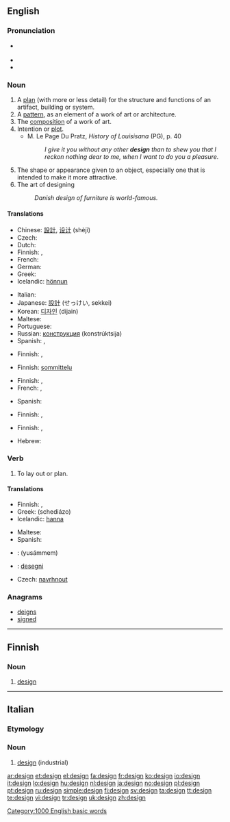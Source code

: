 {{wikipedia|Design}}
{{also|Design}}
==English==

===Pronunciation===
* {{a|US}} {{SAMPA|/di.zaIn/}}
* {{audio|en-us-design.ogg|Audio (US)}}
* {{rhymes|aɪn}}

===Noun===
{{en-noun}}

# A [[plan]] (with more or less detail) for the structure and functions of an artifact, building or system.
# A [[pattern]], as an element of a work of art or architecture.
# The [[composition]] of a work of art.
# Intention or [[plot]].
#* M. Le Page Du Pratz, ''History of Louisisana'' (PG), p. 40
#*: ''I give it you without any other '''design''' than to shew you that I reckon nothing dear to me, when I want to do you a pleasure.''
# The shape or appearance given to an object, especially one that is intended to make it more attractive.
# The art of designing
#: ''Danish design of furniture is world-famous.''

====Translations====
{{trans-top|plan}}
* Chinese: [[設計]], [[设计]] (shèjì)
* Czech: {{t+|cs|návrh|m}}
* Dutch: {{t-|nl|ontwerp|n}}
* Finnish: {{t+|fi|suunnitelma}}, {{t+|fi|malli}}
* French: {{t+|fr|conception|f}}
* German: {{t+|de|Design|n}}
* Greek: {{t+|el|σχέδιο|n|tr=sxédio|sc=Grek}}
* Icelandic: [[hönnun]] {{f}}
{{trans-mid}}
* Italian: {{t+|it|disegno|m}}
* Japanese: [[設計]] (せっけい, sekkei)
* Korean: [[디자인]] (dijain)
* Maltese: {{t-|mt|disinn|xs=Maltese}}
* Portuguese: {{t+|pt|projeto|m}}
* Russian: [[конструкция]] (konstrúktsija) {{f}}
* Spanish: {{t+|es|diseño|m}}, {{t+|es|modelo|m}}
{{trans-bottom}}

{{trans-top|pattern}}
* Finnish: {{t+|fi|kuvio}}, {{t+|fi|design}}
{{trans-mid}}
{{trans-bottom}}

{{trans-top|composition}}
* Finnish: [[sommittelu]]
{{trans-mid}}
{{trans-bottom}}

{{trans-top|intention}}
* Finnish: {{t+|fi|suunnitelma}}, {{t+|fi|juoni}}
* French: {{t+|fr|dessein|m}}, {{t+|fr|intention|f}}
{{trans-mid}}
* Spanish: {{t-|es|intención|f}}
{{trans-bottom}}

{{trans-top|appearance}}
* Finnish: {{t-|fi|muotoilu}}, {{t+|fi|design}}
{{trans-mid}}
{{trans-bottom}}

{{trans-top|art of designing}}
* Finnish: {{t-|fi|muotoilu}}, {{t+|fi|design}}
{{trans-mid}}
* Hebrew: {{t-|he|עיצוב|m|tr='ytzuv|sc=Hebr}}
{{trans-bottom}}

===Verb===
{{en-verb}}

# To lay out or plan.

====Translations====
{{trans-top|intention}}
* Finnish: {{t+|fi|suunnitella}}, {{t+|fi|muotoilla}}
* Greek: {{t+|el|σχεδιάζω|sc=Grek}} (schediázo)
* Icelandic: [[hanna]]
{{trans-mid}}
* Maltese: {{t-|mt|iddisinnja|xs=Maltese}}
* Spanish: {{t-|es|diseñar}}
{{trans-bottom}}

{{checktrans-top}}
* {{ttbc|Arabic}}: {{Arab|[[صمم|يصمم]]}} (yusámmem)
* {{ttbc|Esperanto}}: [[desegni]]
* Czech: [[navrhnout]] <!-- dubious header "intention" -->
{{checktrans-bottom}}

===Anagrams===
* [[deigns]]
* [[signed]]

[[Category:1000 English basic words]]

----

==Finnish==

===Noun===
{{fi-noun}}

# [[#English|design]]

----

==Italian==

===Etymology===
{{etyl|en|it}}

===Noun===
{{infl|it|noun}} {{m|inv}}

# [[#English|design]] (industrial)

[[ar:design]]
[[et:design]]
[[el:design]]
[[fa:design]]
[[fr:design]]
[[ko:design]]
[[io:design]]
[[it:design]]
[[lo:design]]
[[hu:design]]
[[nl:design]]
[[ja:design]]
[[no:design]]
[[pl:design]]
[[pt:design]]
[[ru:design]]
[[simple:design]]
[[fi:design]]
[[sv:design]]
[[ta:design]]
[[tt:design]]
[[te:design]]
[[vi:design]]
[[tr:design]]
[[uk:design]]
[[zh:design]]